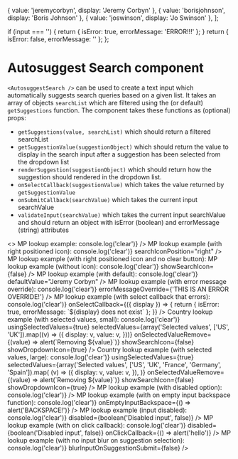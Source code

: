 
  { value: 'jeremycorbyn', display: 'Jeremy Corbyn' },
  { value: 'borisjohnson', display: 'Boris Johnson' },
  { value: 'joswinson', display: 'Jo Swinson' },
];

  if (input === '') {
    return { isError: true, errorMessage: 'ERROR!!!' };
  }
  return { isError: false, errorMessage: '' };
};

<Meta title="Core/Autosuggest Search" component={AutosuggestSearch} decorators={[withKnobs]} />

# Autosuggest Search component

`<AutosuggestSearch />` can be used to create a text input which automatically
suggests search queries based on a given list. It takes an array of objects
`searchList` which are filtered using the (or default) `getSuggestions`
function. The component takes these functions as (optional) props:

- `getSuggestions(value, searchList)` which should return a filtered searchList
- `getSuggestionValue(suggestionObject)` which should return the value to display
  in the search input after a suggestion has been selected from the dropdown list
- `renderSuggestion(suggestionObject)` which should return how the suggestion
  should rendered in the dropdown list.
- `onSelectCallback(suggestionValue)` which takes the value returned by `getSuggestionValue`
- `onSubmitCallback(searchValue)` which takes the current input searchValue
- `validateInput(searchValue)` which takes the current input searchValue and should return
  an object with isError (boolean) and errorMessage (string) attributes

<Preview>
  <Story name="Examples">
    <>
      MP lookup example:
      <AutosuggestSearch
        placeholder="Search here..."
        width={300}
        searchList={basicMpSearchList}
        validateInput={validateInputFunction}
        onClearFunction={() => console.log('clear')}
      />
      MP lookup example (with right positioned icon):
      <AutosuggestSearch
        placeholder="Search here..."
        width={300}
        searchList={basicMpSearchList}
        validateInput={validateInputFunction}
        onClearFunction={() => console.log('clear')}
        searchIconPosition="right"
      />
      MP lookup example (with right positioned icon and no clear button):
      <AutosuggestSearch
        placeholder="Search here..."
        width={300}
        searchList={basicMpSearchList}
        validateInput={validateInputFunction}
        searchIconPosition="right"
        showClearButton={false}
      />
      MP lookup example (without icon):
      <AutosuggestSearch
        placeholder="Search here..."
        width={300}
        searchList={basicMpSearchList}
        validateInput={validateInputFunction}
        onClearFunction={() => console.log('clear')}
        showSearchIcon={false}
      />
      MP lookup example (with default):
      <AutosuggestSearch
        placeholder="Search here..."
        width={300}
        searchList={basicMpSearchList}
        validateInput={validateInputFunction}
        onClearFunction={() => console.log('clear')}
        defaultValue="Jeremy Corbyn"
      />
      MP lookup example (with error message override):
      <AutosuggestSearch
        placeholder="Search here..."
        width={300}
        searchList={basicMpSearchList}
        validateInput={validateInputFunction}
        onClearFunction={() => console.log('clear')}
        errorMessageOverride={'THIS IS AN ERROR OVERRIDE!'}
      />
      MP lookup example (with select callback that errors):
      <AutosuggestSearch
        placeholder="Search here..."
        width={300}
        searchList={basicMpSearchList}
        validateInput={validateInputFunction}
        onClearFunction={() => console.log('clear')}
        onSelectCallback={({ display }) => {
          return { isError: true, errorMessage: `${display} does not exist` };
        }}
      />
      Country lookup example (with selected values, small):
      <AutosuggestSearch
        placeholder="Search here..."
        width={300}
        searchList={[
          { value: 'uk', display: 'UK' },
          { value: 'us', display: 'US' },
          { value: 'fr', display: 'France' },
        ]}
        validateInput={validateInputFunction}
        onClearFunction={() => console.log('clear')}
        usingSelectedValues={true}
        selectedValues={array('Selected values', ['US', 'UK']).map((v) => ({
          display: v,
          value: v,
        }))}
        onSelectedValueRemove={(value) => alert(`Removing ${value}`)}
        showSearchIcon={false}
        showDropdownIcon={true}
      />
      Country lookup example (with selected values, large):
      <AutosuggestSearch
        placeholder="Search here..."
        width={600}
        searchList={[
          { value: 'uk', display: 'UK' },
          { value: 'us', display: 'US' },
          { value: 'fr', display: 'France' },
        ]}
        validateInput={validateInputFunction}
        onClearFunction={() => console.log('clear')}
        usingSelectedValues={true}
        selectedValues={array('Selected values', ['US', 'UK', 'France', 'Germany', 'Spain']).map(
          (v) => ({
            display: v,
            value: v,
          }),
        )}
        onSelectedValueRemove={(value) => alert(`Removing ${value}`)}
        showSearchIcon={false}
        showDropdownIcon={true}
      />
      MP lookup example (with disabled option):
      <AutosuggestSearch
        placeholder="Search here..."
        width={300}
        searchList={[
          { value: 'jeremycorbyn', display: 'Jeremy Corbyn' },
          { value: 'borisjohnson', display: 'Boris Johnson' },
          { value: 'joswinson', display: 'Jo Swinson', disabled: true },
        ]}
        validateInput={validateInputFunction}
        onClearFunction={() => console.log('clear')}
      />
      MP lookup example (with on empty input backspace function):
      <AutosuggestSearch
        placeholder="Search here..."
        width={300}
        searchList={basicMpSearchList}
        validateInput={validateInputFunction}
        onClearFunction={() => console.log('clear')}
        onEmptyInputBackspace={() => alert('BACKSPACE!')}
      />
      MP lookup example (input disabled):
      <AutosuggestSearch
        placeholder="Search here..."
        width={300}
        searchList={basicMpSearchList}
        validateInput={validateInputFunction}
        onClearFunction={() => console.log('clear')}
        disabled={boolean('Disabled input', false)}
      />
      MP lookup example (with on click callback):
      <AutosuggestSearch
        placeholder="Search here..."
        width={300}
        searchList={basicMpSearchList}
        validateInput={validateInputFunction}
        onClearFunction={() => console.log('clear')}
        disabled={boolean('Disabled input', false)}
        onClickCallback={() => alert('hello')}
      />
      MP lookup example (with no input blur on suggestion selection):
      <AutosuggestSearch
        placeholder="Search here..."
        width={300}
        searchList={basicMpSearchList}
        validateInput={validateInputFunction}
        onClearFunction={() => console.log('clear')}
        blurInputOnSuggestionSubmit={false}
      />
    </>
  </Story>
</Preview>
